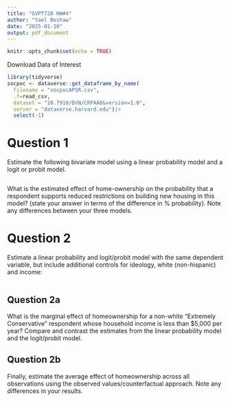 ```yaml
---
title: "GVPT728 HW#4"
author: "Yael Beshaw"
date: "2025-01-10"
output: pdf_document
---
```


```r
knitr::opts_chunk$set(echo = TRUE)
```

Download Data of Interest
```r
library(tidyverse)
socpoc <- dataverse::get_dataframe_by_name(
  filename = "socpocAPSR.csv",
  .f=read_csv,
  dataset = "10.7910/DVN/CRPAA8&version=1.0", 
  server = "dataverse.harvard.edu")|>
  select(-1)
```

# Question 1
Estimate the following bivariate model using a linear probability model and a logit or probit model.
```r

```
What is the estimated effect of home-ownership on the probability that a respondent supports reduced restrictions on building new housing in this model? (state your answer in terms of the difference in % probability). Note any differences between your three models.

# Question 2
Estimate a linear probability and logit/probit model with the same dependent variable, but include additional controls for ideology, white (non-hispanic) and income:
```r

```

## Question 2a
What is the marginal effect of homeownership for a non-white “Extremely Conservative” respondent whose household income is less than $5,000 per year? Compare and contrast the estimates from the linear probability model and the logit/probit model.

## Question 2b
Finally, estimate the average effect of homeownership across all observations using the observed values/counterfactual approach. Note any differences in your results.

